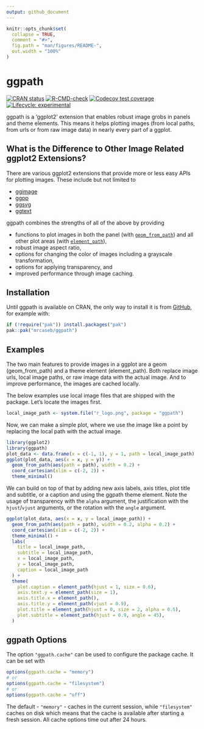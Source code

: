 ```yaml
---
output: github_document
---
```


<!-- README.md is generated from README.Rmd. Please edit that file -->

```r
knitr::opts_chunk$set(
  collapse = TRUE,
  comment = "#>",
  fig.path = "man/figures/README-",
  out.width = "100%"
)
```

# ggpath

<!-- badges: start -->
[![CRAN status](https://www.r-pkg.org/badges/version/ggpath)](https://CRAN.R-project.org/package=ggpath)
[![R-CMD-check](https://github.com/mrcaseb/ggpath/actions/workflows/R-CMD-check.yaml/badge.svg)](https://github.com/mrcaseb/ggpath/actions/workflows/R-CMD-check.yaml)
[![Codecov test coverage](https://codecov.io/gh/mrcaseb/ggpath/branch/main/graph/badge.svg)](https://app.codecov.io/gh/mrcaseb/ggpath?branch=main)
[![Lifecycle: experimental](https://img.shields.io/badge/lifecycle-experimental-orange.svg)](https://lifecycle.r-lib.org/articles/stages.html#experimental)
<!-- badges: end -->

ggpath is a 'ggplot2' extension that enables robust image grobs in panels and theme elements. This means it helps plotting images (from local paths, from urls or from raw image data) in nearly every part of a ggplot. 

## What is the Difference to Other Image Related ggplot2 Extensions?

There are various ggplot2 extensions that provide more or less easy APIs for plotting images. These include but not limited to

- [ggimage](https://cran.r-project.org/package=ggimage)
- [ggpp](https://docs.r4photobiology.info/ggpp/)
- [ggsvg](https://coolbutuseless.github.io/package/ggsvg/)
- [ggtext](https://wilkelab.org/ggtext/)

ggpath combines the strengths of all of the above by providing

- functions to plot images in both the panel (with [`geom_from_path`](https://mrcaseb.github.io/ggpath/reference/geom_from_path.html)) and all other plot areas (with [`element_path`](https://mrcaseb.github.io/ggpath/reference/element_path.html)),
- robust image aspect ratio,
- options for changing the color of images including a grayscale transformation,
- options for applying transparency, and
- improved performance through image caching.

## Installation

Until ggpath is available on CRAN, the only way to install it is from [GitHub](https://github.com/mrcaseb/ggpath), for example with:

```r
if (!require("pak")) install.packages("pak")
pak::pak("mrcaseb/ggpath")
```

## Examples

The two main features to provide images in a ggplot are a geom (geom_from_path) and a theme element (element_path). Both replace image urls, local image paths, or raw image data with the actual image. And to improve performance, the images are cached locally.

The below examples use local image files that are shipped with the package. Let's locate the images first.

```r
local_image_path <- system.file("r_logo.png", package = "ggpath")
```

Now, we can make a simple plot, where we use the image like a point by replacing the local path with the actual image.

```r
library(ggplot2)
library(ggpath)
plot_data <- data.frame(x = c(-1, 1), y = 1, path = local_image_path)
ggplot(plot_data, aes(x = x, y = y)) +
  geom_from_path(aes(path = path), width = 0.2) +
  coord_cartesian(xlim = c(-2, 2)) +
  theme_minimal()
```

We can build on top of that by adding new axis labels, axis titles, plot title and subtitle, or a caption and using the ggpath theme element. Note the usage of transparency with the `alpha` argument, the justification with the `hjust`/`vjust` arguments, or the rotation with the `angle` argument.

```r
ggplot(plot_data, aes(x = x, y = local_image_path)) +
  geom_from_path(aes(path = path), width = 0.2, alpha = 0.2) +
  coord_cartesian(xlim = c(-2, 2)) +
  theme_minimal() +
  labs(
    title = local_image_path,
    subtitle = local_image_path,
    x = local_image_path,
    y = local_image_path,
    caption = local_image_path
  ) +
  theme(
    plot.caption = element_path(hjust = 1, size = 0.6),
    axis.text.y = element_path(size = 1),
    axis.title.x = element_path(),
    axis.title.y = element_path(vjust = 0.9),
    plot.title = element_path(hjust = 0, size = 2, alpha = 0.5),
    plot.subtitle = element_path(hjust = 0.9, angle = 45),
  )
```

## ggpath Options

The option `"ggpath.cache"` can be used to configure the package cache. It can be set with

```r
options(ggpath.cache = "memory")
# or
options(ggpath.cache = "filesystem")
# or
options(ggpath.cache = "off")
```

The default - `"memory"` - caches in the current session, while `"filesystem"` caches on disk which means that the cache is available after starting a fresh session. All cache options time out after 24 hours.
